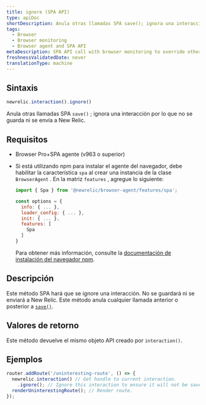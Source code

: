 ```yaml
---
title: ignore (SPA API)
type: apiDoc
shortDescription: Anula otras llamadas SPA save(); ignora una interacción por lo que no se guarda ni se envía a New Relic.
tags:
  - Browser
  - Browser monitoring
  - Browser agent and SPA API
metaDescription: SPA API call with browser monitoring to override other save calls; ignores an interaction so it is not be saved or sent to New Relic.
freshnessValidatedDate: never
translationType: machine
---
```


## Sintaxis

```js
newrelic.interaction().ignore()
```

Anula otras llamadas SPA `save()` ; ignora una interacción por lo que no se guarda ni se envía a New Relic.

## Requisitos

* Browser Pro+SPA agente (v963 o superior)

* Si está utilizando npm para instalar el agente del navegador, debe habilitar la característica `spa` al crear una instancia de la clase `BrowserAgent` . En la matriz `features` , agregue lo siguiente:

  ```js
  import { Spa } from '@newrelic/browser-agent/features/spa';

  const options = {
    info: { ... },
    loader_config: { ... },
    init: { ... },
    features: [
      Spa
    ]
  }
  ```

  Para obtener más información, consulte la [documentación de instalación del navegador npm](https://www.npmjs.com/package/@newrelic/browser-agent#new-relic-browser-agent).

## Descripción

Este método SPA hará que se ignore una interacción. No se guardará ni se enviará a New Relic. Este método anula cualquier llamada anterior o posterior a [`save()`](/docs/browser/new-relic-browser/browser-agent-apis/browser-spa-api-newrelicinteractionsave).

## Valores de retorno

Este método devuelve el mismo objeto API creado por `interaction()`.

## Ejemplos

```js
router.addRoute('/uninteresting-route', () => {
  newrelic.interaction() // Get handle to current interaction.
    .ignore(); // Ignore this interaction to ensure it will not be saved.
  renderUninterestingRoute(); // Render route.
});
```
